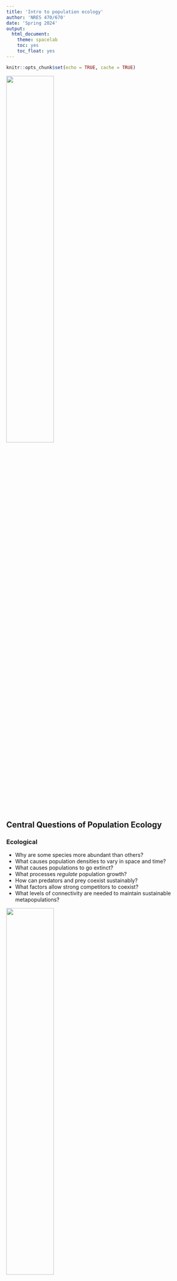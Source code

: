 ```yaml
---
title: 'Intro to population ecology'
author: 'NRES 470/670'
date: 'Spring 2024'
output: 
  html_document: 
    theme: spacelab
    toc: yes
    toc_float: yes
---
```


```r
knitr::opts_chunk$set(echo = TRUE, cache = TRUE)
```

![](Human_population_growth_from_1800_to_2000.png){width=50%}

## Central Questions of Population Ecology

### Ecological
  - Why are some species more abundant than others?   
  - What causes population densities to vary in space and time?   
  - What causes populations to go extinct?   
  - What processes *regulate* population growth?   
  - How can predators and prey coexist sustainably?   
  - What factors allow strong competitors to coexist?
  - What levels of connectivity are needed to maintain sustainable metapopulations?
  
![](White-tailed_deer.jpg){width=50%}

### Conservation and Management
  - Is a focal species or population at risk of extinction?
  - How do modern human land use practices affect populations?
  - What is the *Maximum Sustainable Yield* for an important game species?
  - How can insect pests be effectively controlled?
  - What land should be protected to preserve at-risk populations?
  - How can we reduce extinction risk for a focal population while minimizing costs? 

## What is a population?

From Krebs (1972):
“A population is defined as a group of organisms of the same species occupying a particular space at a particular time, with the potential to breed with each other'

Spatial boundaries defining populations sometimes are easily defined, but can also be vague and difficult to determine.

Population size, or abundance, is often represented as $N$, and is the most basic measurement of a wild population. 

## Exponential growth: the fundamental principle of population ecology

![](puffball1.png){width=50%}

Giant puffballs produce 7 trillion offspring (12 zeroes!) in one reproductive event
... If all of those individuals reached adulthood, the descendants from just two parent puffballs would weigh more than the entire planet in two generations!

The reason? Populations can exhibit **exponential, or multiplicative, growth**, in which each each addition to the population expands the rate of population growth (more individuals mean more reproductive output), leading to a **positive feedback loop**.    

## Mathematics and Population Ecology

'Mathematics seems to endow one with a new sense'    
  - Charles Darwin   
  
'Like most mathematicians, he takes the hopeful biologist to the edge of the pond, points out that a good swim will help his work, and then pushes him in and leaves him to drown'   
  - Charles Elton, in reference to a work by Alfred Lotka   
  
![](1976_Elton.jpg){width=30%}

'The importance of the method is this: if we know certain variables, we can predict certain results which would not normally be predictable or even expected by ecologists. The stage of verification of these mathematical predictions has hardly begun; but their importance cannot be under-estimated.'        
  - Charles Elton    
  
## Exponential growth

Exponential growth is the result of a **positive (reinforcing) feedback loop**. 

![](positivefeedback1.png)

**Feedbacks** in systems occur when the input and output rates (e.g., births and deaths) vary depending upon the amount in the stock (e.g., a wild population!). 

Feedbacks are what leads to complex ('interesting') system behaviors and unexpected emergent properties.   

A reinforcing, or **positive feedback** (often called a 'vicious circle') leads to _exponential growth_, leading to insanely high numbers given enough time!

A **negative feedback** is stabilizing, leading to regulated systems (and homeostasis in organismal biology!). We'll talk more about negative feedbacks in populations soon enough (population regulation). 

In the previous in-class exercise the model structure produced linear growth as the [Flow] added a fixed amount to the [Stock] in each time step.

## In-class Exercise: positive feedbacks

**Q**: What do the following have in common: snowball, people, rabbits, fire, bacteria, fleas, savings accounts, cancer?  

Let's build a model to help us better understand this process. 

This model includes a **feedback** in which the [Flow] rate depends on the amount currently in the [Stock]. 

1. Open InsightMaker. Create a [Stock] and a [Flow] as you did in the previous model (flow should be an input, not an output) and just name them *Stock* and *Flow* for now.  

2. If you mouse over *Stock* or *Flow* a small [$=$ Sign] will appear. If you click this it will open the **Equation** window where you can set values or equations. Open this window for the [Stock], enter a value of 1, then close the window.

3. Usually there is some type of factor governing the **rate** the [Stock] influences the [Flow]. Let's introduce a [Variable] named *Rate*. To create a [Variable], right-click on the canvas and select **Variable** from the drop-down. Now draw a [Link] from *Rate* to the [Flow] (this allows you to use the *Rate* parameter in the equation for the [Flow]. Open the **Equation** window for *Rate* and set it to 0.5. 

4. Open the **Equation** window for the [Flow] and set it to [Stock] times [Rate]. That is, the total inflow into the [Stock] is equal to the value of the [Stock] multiplied by the value of *Rate*.

5. Now click [Run Simulation] and you have just finished your first exponential growth simulation model! Does it do what you would expect?

**Q:** If [Stock] is a population -- say, rabbits -- then what is the interpretation of [Flow]? What is the interpretation of *Rate*? Clone your model, and then *Rename your variables accordingly* and change the parameters to make the model more biologically realistic for the biological processes they represent. Run the simulation again. 

**Q** Recall the basic equation of exponential growth: $\Delta N = r \cdot N_t$. How does it relate to the InsightMaker model you have just created? Which component of the equation refers to which component of the model in InsightMaker? [Top Hat]

7. Think about the first question above while doing this (snowball, people, rabbits, fire, bacteria, fleas, savings accounts, cancer). How would you change the values to represent each of these quantities? Pick a couple of these and try it out!

You should notice that the population tends to grow slowly at first and then very rapidly. This is referred to as *exponential growth*. If you've read the first chapter of the Gotelli book, you will recognize this as the _foundational concept of population ecology_!

**Q** Can you model the puffball example from earlier in the lecture? How many giant puffballs are in the population after two generations?? [Top Hat]

**Q** Can you (approximately) replicate the human population graph at the beginning of this lecture? What is the per-capita growth rate ($r$) of the human population?? [Top Hat]  (NOTE: this is totally optional, but you could solve this analytically!)

And just for fun, here is a [video](https://www.youtube.com/watch?v=9znsuCphHUU&list=PLE431532ABEAD0082) about exponential growth you might want to check out..


[--go to next lecture--](LECTURE3.html)














 

































